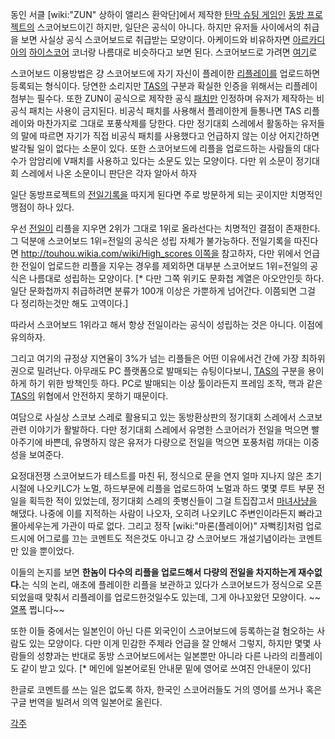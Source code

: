 동인 서클 [wiki:"ZUN" 상하이 앨리스 환악단]에서 제작한 [[탄막 슈팅 게임]]인 [[동방 프로젝트]]의 스코어보드이긴 하지만, 일단은 공식이 아니다. 하지만 유저들 사이에서의 취급을 보면 사실상 공식 스코어보드로 취급받는 모양이다. 아케이드와 비유하자면 [[아르카디아]]의 [[하이스코어]] 코너랑 나름대로 비슷하다고 보면 된다. 스코어보드로 가려면 [http://score.royalflare.net 여기]로

스코어보드 이용방법은 걍 스코어보드에 자기 자신이 플레이한 [[리플레이]]를 업로드하면 등록되는 형식이다. 당연한 소리지만 [[TAS]]의 구분과 확실한 인증을 위해서는 리플레이 첨부는 필수다. 또한 ZUN이 공식으로 제작한 공식 [[패치]]만 인정하며 유저가 제작하는 비공식 패치는 사용이 금지된다. 비공식 패치를 사용해서 플레이한게 들통나면 TAS 리플레이와 마찬가지로 그대로 포풍삭제를 당한다. 다만 정기대회 스레에서 활동하는 유저들의 말에 따르면 자기가 직접 비공식 패치를 사용했다고 언급하지 않는 이상 어지간하면 발각될 일이 없다는 소문이 있다. 또한 스코어보드에 리플을 업로드하는 사람들의 대다수가 암암리에 V패치를 사용하고 있다는 소문도 있는 모양이다. 다만 위 소문이 정기대회 스레에서 나온 소문이니 판단은 각자 알아서 하자

일단 동방프로젝트의 [[전일기록]]을 따지게 된다면 주로 방문하게 되는 곳이지만 치명적인 맹점이 하나 있다.

우선 [[전일]]이 리플을 지우면 2위가 그대로 1위로 올라선다는 치명적인 결점이 존재한다. 그 덕분애 스코어보드 1위=전일의 공식은 성립 자체가 불가능하다. 전일기록을 따진다면 [[http://touhou.wikia.com/wiki/High_scores 이쪽]]을 참고하자, 다만 위에서 언급한 전일이 업로드한 리플을 지우는 경우를 제외하면 대부분 스코어보드 1위=전일의 공식은 나름대로 성립하는 모양이다. [* 다만 그쪽 위키도 문화첩 계열은 아오안인듯 하다. 일단 문화첩까지 취급하려면 분류가 100개 이상은 가뿐하게 넘어간다. 이쯤되면 그걸 다 정리하는것만 해도 고역이다.]

따라서 스코어보드 1위라고 해서 항상 전일이라는 공식이 성립하는 것은 아니다. 이점에 유의하자.

그리고 여기의 규정상 지연율이 3%가 넘는 리플들은 어떤 이유에서건 간에 가장 최하위권으로 밀려난다. 아무래도 PC 플랫폼으로 발매되는 슈팅이다보니, [[TAS]]의 구분을 용이하게 하기 위한 방책인듯 하다. PC로 발매되는 이상 툴이라든지 프레임 조작, 핵과 같은 [[TAS]]의 위협에서 안전하지 못하기 때문이다.

여담으로 사실상 스코보 스레로 활용되고 있는 동방환상판의 정기대회 스레에서 스코보 관련 이야기가 활발하다. 다만 정기대회 스레에서 유명한 스코어러가 전일을 먹으면 빨아주기에 바쁜데, 유명하지 않은 유저가 다량으로 전일을 먹으면 포풍처럼 까대는 이중성을 보여준다. 

요정대전쟁 스코어보드가 테스트를 마친 뒤, 정식으로 문을 연지 얼마 지나지 않은 초기시절에 나오키LC가 노멀, 하드부문에 리플을 업로드하여 노멀과 하드 몇몇 루트 부문 전일을 획득한 적이 있었는데, 정기대회 스레의 좃병신들이 그걸 트집잡고서 [[마녀사냥]]을 해댔다. 나중에 이를 지적하는 사람이 나오자, 오히려 나오키LC 주변인이라든지 빠라고 몰아세우는게 가관이 따로 없다. 그리고 정작 [wiki:"마론(플레이어)" 자뻑킹]처럼 업로드시에 어그로를 끄는 코멘트도 적은것도 아니고 걍 스코어보드 개설기념이라는 코멘트만 있을 뿐이었다.

이들의 논지를 보면 '''한놈이 다수의 리플을 업로드해서 다량의 전일을 차지하는게 재수없다.'''는 식의 논리, 애초에 플레이한 리플을 보관하고 있다가 스코어보드가 정식으로 오픈되었을때 맞춰서 리플레이를 업로드한것일수도 있는데, 그게 아나꼬왔던 모양이다. ~~[[열폭]] 쩝니다~~

또한 이들 중에서는 일본인이 아닌 다른 외국인이 스코어보드에 등록하는걸 혐오하는 사람도 있는 모양이다. 다만 이게 민감한 주제라 언급을 잘 안해서 그렇지, 하지만 몇몇 사람들의 성향과는 반대로 동방 스코어보드에서는 일본뿐만 아니라 다른 나라의 리플레이도 같이 받고 있다. [* 메인에 일본어로된 안내문 밑에 영어로 쓰여진 안내문이 있다]

한글로 코멘트를 쓰는 일은 없도록 하자, 한국인 스코어러들도 거의 영어를 쓰거나 혹은 구글 번역을 빌려서 의역 일본어로 올린다.

[[각주]]
